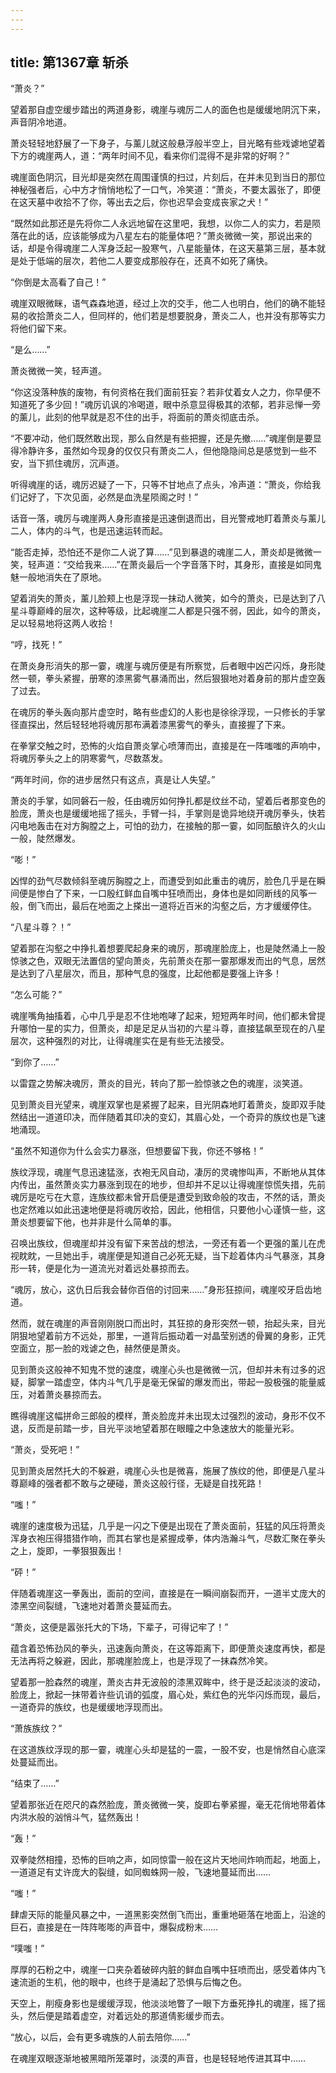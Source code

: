 ```yaml
---
---
---
```

title: 第1367章 斩杀
---



“萧炎？”

望着那自虚空缓步踏出的两道身影，魂崖与魂厉二人的面色也是缓缓地阴沉下来，声音阴冷地道。

萧炎轻轻地舒展了一下身子，与薰儿就这般悬浮般半空上，目光略有些戏谑地望着下方的魂崖两人，道：“两年时间不见，看来你们混得不是非常的好啊？”

魂崖面色阴沉，目光却是突然在周围谨慎的扫过，片刻后，在并未见到当日的那位神秘强者后，心中方才悄悄地松了一口气，冷笑道：“萧炎，不要太嚣张了，即便在这天墓中收拾不了你，等出去之后，你也迟早会变成丧家之犬！”

“既然如此那还是先将你二人永远地留在这里吧，我想，以你二人的实力，若是陨落在此的话，应该能够成为八星左右的能量体吧？”萧炎微微一笑，那说出来的话，却是令得魂崖二人浑身泛起一股寒气，八星能量体，在这天墓第三层，基本就是处于低端的层次，若他二人要变成那般存在，还真不如死了痛快。

“你倒是太高看了自己！”

魂崖双眼微眯，语气森森地道，经过上次的交手，他二人也明白，他们的确不能轻易的收拾萧炎二人，但同样的，他们若是想要脱身，萧炎二人，也并没有那等实力将他们留下来。

“是么……”

萧炎微微一笑，轻声道。

“你这没落种族的废物，有何资格在我们面前狂妄？若非仗着女人之力，你早便不知道死了多少回！”魂厉讥讽的冷喝道，眼中杀意显得极其的浓郁，若非忌惮一旁的薰儿，此刻的他早就是忍不住的出手，将面前的萧炎彻底击杀。

“不要冲动，他们既然敢出现，那么自然是有些把握，还是先撤……”魂崖倒是要显得冷静许多，虽然如今现身的仅仅只有萧炎二人，但他隐隐间总是感觉到一些不安，当下抓住魂厉，沉声道。

听得魂崖的话，魂厉迟疑了一下，只等不甘地点了点头，冷声道：“萧炎，你给我们记好了，下次见面，必然是血洗星陨阁之时！”

话音一落，魂厉与魂崖两人身形直接是迅速倒退而出，目光警戒地盯着萧炎与薰儿二人，体内的斗气，也是迅速运转而起。

“能否走掉，恐怕还不是你二人说了算……”见到暴退的魂崖二人，萧炎却是微微一笑，轻声道：“交给我来……”在萧炎最后一个字音落下时，其身形，直接是如同鬼魅一般地消失在了原地。

望着消失的萧炎，薰儿脸颊上也是浮现一抹动人微笑，如今的萧炎，已是达到了八星斗尊巅峰的层次，这种等级，比起魂崖二人都是只强不弱，因此，如今的萧炎，足以轻易地将这两人收拾！

“哼，找死！”

在萧炎身形消失的那一霎，魂崖与魂厉便是有所察觉，后者眼中凶芒闪烁，身形陡然一顿，拳头紧握，册寒的漆黑雾气暴涌而出，然后狠狠地对着身前的那片虚空轰了过去。

在魂厉的拳头轰向那片虚空时，略有些虚幻的人影也是徐徐浮现，一只修长的手掌径直探出，然后轻轻地将魂厉那布满着漆黑雾气的拳头，直接握了下来。

在拳掌交触之时，恐怖的火焰自萧炎掌心喷薄而出，直接是在一阵嗤嗤的声响中，将魂厉拳头之上的阴寒雾气，尽数蒸发。

“两年时间，你的进步居然只有这点，真是让人失望。”

萧炎的手掌，如同磐石一般，任由魂厉如何挣扎都是纹丝不动，望着后者那变色的脸庞，萧炎也是缓缓地摇了摇头，手臂一抖，手掌则是诡异地绕开魂厉拳头，快若闪电地轰击在对方胸膛之上，可怕的劲力，在接触的那一霎，如同酝酿许久的火山一般，陡然爆发。

“嘭！”

凶悍的劲气尽数倾斜至魂厉胸膛之上，而遭受到如此重击的魂厉，脸色几乎是在瞬间便是惨白了下来，一口殷红鲜血自嘴中狂喷而出，身体也是如同断线的风筝一般，倒飞而出，最后在地面之上搽出一道将近百米的沟壑之后，方才缓缓停住。

“八星斗尊？！”

望着那在沟壑之中挣扎着想要爬起身来的魂厉，那魂崖脸庞上，也是陡然涌上一股惊骇之色，双眼无法置信的望向萧炎，先前萧炎在那一霎那爆发而出的气息，居然是达到了八星层次，而且，那种气息的强度，比起他都是要强上许多！

“怎么可能？”

魂崖嘴角抽搐着，心中几乎是忍不住地咆哮了起来，短短两年时间，他们都未曾提升哪怕一星的实力，但萧炎，却是足足从当初的六星斗尊，直接猛飙至现在的八星层次，这种强烈的对比，让得魂崖实在是有些无法接受。

“到你了……”

以雷霆之势解决魂厉，萧炎的目光，转向了那一脸惊骇之色的魂崖，淡笑道。

见到萧炎目光望来，魂崖双掌也是紧握了起来，目光阴森地盯着萧炎，旋即双手陡然结出一道道印决，而伴随着其印决的变幻，其眉心处，一个奇异的族纹也是飞速地涌现。

“虽然不知道你为什么会实力暴涨，但想要留下我，你还不够格！”

族纹浮现，魂崖气息迅速猛涨，衣袍无风自动，凄厉的灵魂惨叫声，不断地从其体内传出，虽然萧炎实力暴涨到现在的地步，但却并不足以让得魂崖惊慌失措，先前魂厉是吃亏在大意，连族纹都未曾开启便是遭受到致命般的攻击，不然的话，萧炎也定然难以如此迅速地便是将魂厉收拾，因此，他相信，只要他小心谨慎一些，这萧炎想要留下他，也并非是什么简单的事。

召唤出族纹，但魂崖却并没有留下来苦战的想法，一旁还有着一个更强的薰儿在虎视眈眈，一旦她出手，魂崖便是知道自己必死无疑，当下趁着体内斗气暴涨，其身形一转，便是化为一道流光对着远处暴掠而去。

“魂厉，放心，这仇日后我会替你百倍的讨回来……”身形狂掠间，魂崖咬牙启齿地道。

然而，就在魂崖的声音刚刚脱口而出时，其狂掠的身形突然一顿，抬起头来，目光阴狠地望着前方不远处，那里，一道背后振动着一对晶莹别透的骨翼的身影，正凭空面立，那一脸的戏谑之色，赫然便是萧炎。

见到萧炎这般神不知鬼不觉的速度，魂崖心头也是微微一沉，但却并未有过多的迟疑，脚掌一踏虚空，体内斗气几乎是毫无保留的爆发而出，带起一股极强的能量威压，对着萧炎暴掠而去。

瞧得魂崖这幅拼命三郎般的模样，萧炎脸庞并未出现太过强烈的波动，身形不仅不退，反而是前踏一步，目光平淡地望着那在眼瞳之中急速放大的能量光彩。

“萧炎，受死吧！”

见到萧炎居然托大的不躲避，魂崖心头也是微喜，施展了族纹的他，即便是八星斗尊巅峰的强者都不敢与之硬碰，萧炎这般行径，无疑是自找死路！

“嗤！”

魂崖的速度极为迅猛，几乎是一闪之下便是出现在了萧炎面前，狂猛的风压将萧炎浑身衣袍压得猎猎作响，而其右掌也是紧握成拳，体内浩瀚斗气，尽数汇聚在拳头之上，旋即，一拳狠狠轰出！

“砰！”

伴随着魂崖这一拳轰出，面前的空间，直接是在一瞬间崩裂而开，一道半丈庞大的漆黑空间裂缝，飞速地对着萧炎蔓延而去。

“萧炎，这便是嚣张托大的下场，下辈子，可得记牢了！”

蕴含着恐怖劲风的拳头，迅速轰向萧炎，在这等距离下，即便萧炎速度再快，都是无法再将之躲避，因此，那魂崖脸庞上，也是浮现了一抹森然冷笑。

望着那一脸森然的魂崖，萧炎古井无波般的漆黑双眸中，终于是泛起淡淡的波动，脸庞上，掀起一抹带着许些讥诮的弧度，眉心处，紫红色的光华闪烁而现，最后，一道奇异的族纹，也是缓缓地浮现而出。

“萧族族纹？”

在这道族纹浮现的那一霎，魂崖心头却是猛的一震，一股不安，也是悄然自心底深处蔓延而出。

“结束了……”

望着那张近在咫尺的森然脸庞，萧炎微微一笑，旋即右拳紧握，毫无花俏地带着体内洪水般的汹悄斗气，猛然轰出！

“轰！”

双拳陡然相撞，恐怖的巨响之声，如同惊雷一般在这片天地间炸响而起，地面上，一道道足有丈许庞大的裂缝，如同蜘蛛网一般，飞速地蔓延而出……

“嗤！”

肆虐天际的能量风暴之中，一道黑影突然倒飞而出，重重地砸落在地面上，沿途的巨石，直接是在一阵阵嘭嘭的声音中，爆裂成粉末……

“噗嗤！”

厚厚的石粉之中，魂崖一口夹杂着破碎内脏的鲜血自嘴中狂喷而出，感受着体内飞速流逝的生机，他的眼中，也终于是涌起了恐惧与后悔之色。

天空上，削瘦身影也是缓缓浮现，他淡淡地瞥了一眼下方垂死挣扎的魂崖，摇了摇头，然后便是踏着虚空，对着远处的那道倩影缓步而去。

“放心，以后，会有更多魂族的人前去陪你……”

在魂崖双眼逐渐地被黑暗所笼罩时，淡漠的声音，也是轻轻地传进其耳中……